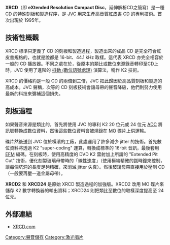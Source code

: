'''XRCD'''（即 '''eXtended Resolution Compact Disc'''，延伸解析CD之簡寫）是一種 CD 的特殊刻板和製造程序，是 [[JVC|JVC]] 用來生產高音質[[紅皮書_(音訊CD)|紅皮書]] CD 的專利技術。首次出現於 1995年。

== 技術性概觀 ==
XRCD 標準只定義了 CD 的刻板和製造過程，製造出來的成品 CD 是完全符合紅皮書規格的，也就是說都是 16-bit、44.1 kHz 取樣。這代表 XRCD 亦完全相容於一般的 CD 播放器。不同之處在於，從原本的類比或數位來源錄音轉印至CD上時，JVC 使用了進階的 [[抖動_(數位訊號處理)|抖動 (數位訊號處理)]] 演算法，稱作 K2 技術。

XRCD 的價格約是一般 CD 的兩倍到三倍，JVC 把此歸因於高品質刻板和製造的高成本。JVC 聲稱，次等的 CD 刻板技術會讓母帶的聲音降級，他們則努力使用最新的科技來彌補這個損失。

== 刻板過程 ==
如果聲音來源是類比的，首先將使用 JVC 的專利 K2 20 位元或 24 位元 [[ADC|ADC]] 將訊號轉換成數位資料，然後這些數位資料會被燒錄在 [[MO|MO]] 碟片上供運輸。

碟片然後送到 JVC 位於橫濱的工廠，此處運用了許多減少 jitter 的技術。首先數位資料將透過 K2 "super-coding" 運算，轉換成標準的 16-bit 音訊，最後套用 [[EFM|EFM]] 編碼。在刻板時，使用高精度的 DVD K2 雷射加上所謂的 "Extended Pit Cut" 技術，優化刻製玻璃母帶時的「線性速度」（使用極端精確的銣時鐘來控制，讓每個坑洞的長度足夠精確，來消滅 jitter 失真）。然後玻璃母帶直接用於壓制 CD（一般要再壓一道金屬母帶）。

'''XRCD2''' 和 '''XRCD24''' 是原始 XRCD 製造過程的加強版。XRCD2 改用 MO 碟片來儲存 K2 數字轉換器的輸出資料；XRCD24 則把類比至數位的取樣深度提高至 24 位元。

== 外部連結 ==
* [https://web.archive.org/web/20051030012145/http://www.xrcd.com/ XRCD.com]

[[Category:聲音儲存|Category:聲音儲存]]
[[Category:激光唱片|Category:激光唱片]]